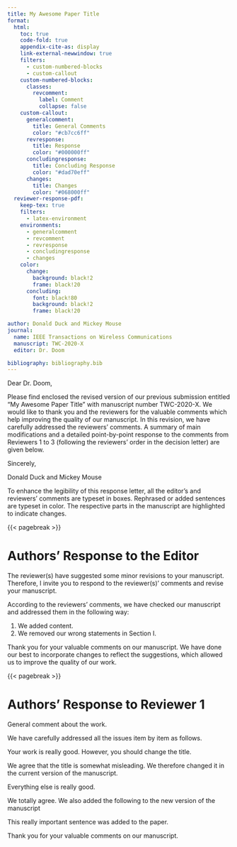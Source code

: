 ```yaml
---
title: My Awesome Paper Title
format:
  html:
    toc: true
    code-fold: true
    appendix-cite-as: display
    link-external-newwindow: true
    filters:
      - custom-numbered-blocks
      - custom-callout
    custom-numbered-blocks:
      classes:
        revcomment:
          label: Comment
          collapse: false
    custom-callout:
      generalcomment:
        title: General Comments
        color: "#cb7cc6ff"
      revresponse:
        title: Response
        color: "#000000ff"
      concludingresponse:
        title: Concluding Response
        color: "#dad70eff"
      changes:
        title: Changes
        color: "#068000ff"
  reviewer-response-pdf:
    keep-tex: true
    filters:
      - latex-environment
    environments:
      - generalcomment
      - revcomment
      - revresponse
      - concludingresponse
      - changes
    color:
      change:
        background: black!2
        frame: black!20
      concluding:
        font: black!80
        background: black!2
        frame: black!20

author: Donald Duck and Mickey Mouse
journal:
  name: IEEE Transactions on Wireless Communications
  manuscript: TWC-2020-X
  editor: Dr. Doom

bibliography: bibliography.bib  
---
```


Dear Dr. Doom,

Please find enclosed the revised version of our previous submission entitled "My Awesome Paper Title" with manuscript number TWC-2020-X.
We would like to thank you and the reviewers for the valuable comments which help improving the quality of our manuscript.
In this revision, we have carefully addressed the reviewers' comments.
A summary of main modifications and a detailed point-by-point response to the comments from Reviewers 1 to 3 (following the reviewers' order in the decision letter) are given below.

Sincerely,

Donald Duck and Mickey Mouse

::: {.callout-note}
To enhance the legibility of this response letter, all the editor's and reviewers' comments are typeset in boxes. Rephrased or added sentences are typeset in color. The respective parts in the manuscript are highlighted to indicate changes.
:::

{{< pagebreak >}}

# Authors' Response to the Editor

::: {.generalcomment}
The reviewer(s) have suggested some minor revisions to your manuscript. Therefore, I invite you to respond to the reviewer(s)' comments and revise your manuscript.
:::

::: {.revresponse options="We appreciate your handling of the review process."}
According to the reviewers' comments, we have checked our manuscript and addressed them in the following way:

1. We added content.
2. We removed our wrong statements in Section I.
:::

::: {.concludingresponse options="to the Editor"}
Thank you for your valuable comments on our manuscript. 
We have done our best to incorporate changes to reflect the suggestions, which allowed us to improve the quality of our work.
:::

{{< pagebreak >}}

# Authors' Response to Reviewer 1

::: {.generalcomment}
General comment about the work.
:::

::: {.revresponse options="Thank you for your feedback."}
We have carefully addressed all the issues item by item as follows.
:::

::: {.revcomment}
Your work is really good. However, you should change the title.
:::

::: {.revresponse}
We agree that the title is somewhat misleading.
We therefore changed it in the current version of the manuscript.
:::

::: {.revcomment}
Everything else is really good.
:::

:::: {.revresponse}
We totally agree. We also added the following to the new version of the manuscript

::: {.changes}
This really important sentence was added to the paper.
:::
::::

::: {.concludingresponse options="to Reviewer 1"}
Thank you for your valuable comments on our manuscript. 
:::
